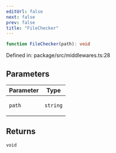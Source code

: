 ```yaml
---
editUrl: false
next: false
prev: false
title: "FileChecker"
---
```


```ts
function FileChecker(path): void
```

Defined in: package/src/middlewares.ts:28

## Parameters

<table>
<thead>
<tr>
<th>Parameter</th>
<th>Type</th>
</tr>
</thead>
<tbody>
<tr>
<td>

`path`

</td>
<td>

`string`

</td>
</tr>
</tbody>
</table>

## Returns

`void`
